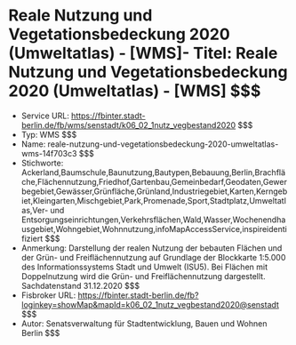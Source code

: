 # Reale Nutzung und Vegetationsbedeckung 2020 (Umweltatlas) - [WMS]- Titel: Reale Nutzung und Vegetationsbedeckung 2020 (Umweltatlas) - [WMS] $$$
- Service URL: https://fbinter.stadt-berlin.de/fb/wms/senstadt/k06_02_1nutz_vegbestand2020 $$$
- Typ: WMS $$$
- Name: reale-nutzung-und-vegetationsbedeckung-2020-umweltatlas-wms-14f703c3 $$$
- Stichworte: Ackerland,Baumschule,Baunutzung,Bautypen,Bebauung,Berlin,Brachfläche,Flächennutzung,Friedhof,Gartenbau,Gemeinbedarf,Geodaten,Gewerbegebiet,Gewässer,Grünfläche,Grünland,Industriegebiet,Karten,Kerngebiet,Kleingarten,Mischgebiet,Park,Promenade,Sport,Stadtplatz,Umweltatlas,Ver- und Entsorgungseinrichtungen,Verkehrsflächen,Wald,Wasser,Wochenendhausgebiet,Wohngebiet,Wohnnutzung,infoMapAccessService,inspireidentifiziert $$$
- Anmerkung: Darstellung der realen Nutzung der bebauten Flächen und der Grün- und Freiflächennutzung auf Grundlage der Blockkarte 1:5.000 des Informationssystems Stadt und Umwelt (ISU5). Bei Flächen mit Doppelnutzung wird die Grün- und Freiflächennutzung dargestellt. Sachdatenstand 31.12.2020 $$$
- Fisbroker URL: https://fbinter.stadt-berlin.de/fb?loginkey=showMap&mapId=k06_02_1nutz_vegbestand2020@senstadt $$$
- Autor: Senatsverwaltung für Stadtentwicklung, Bauen und Wohnen Berlin $$$

